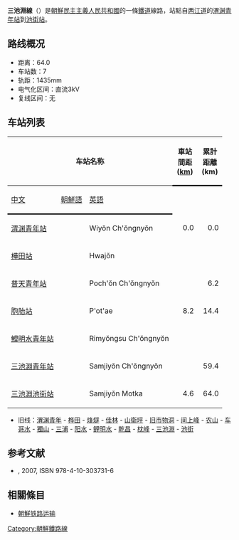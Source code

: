 '''三池淵線'''（{{kor|名=北|諺=삼지연선|漢=三池淵線|羅=Samjiyŏn sŏn|f=y}}）是[[朝鮮民主主義人民共和國|朝鮮民主主義人民共和國]]的一條[[鐵道|鐵道]]線路，站點自[[两江道|两江道]]的[[渭渊青年站|渭渊青年站]]到[[池街站|池街站]]。

==路线概况==
*距离：64.0
*车站数：7
*轨距：1435mm
*电气化区间：直流3kV
*复线区间：无

==车站列表==
{| class="wikitable"
|-
!colspan=3|车站名称
!style="width: 2.5em; border-bottom:solid 3px;" rowspan=2|車站間距 ([[km|km]])
!style="width: 2.5em; border-bottom:solid 3px;" rowspan=2|累計距離 (km)
!style="border-bottom:solid 3px;" rowspan=2|連接路線
!style="border-bottom:solid 3px;" rowspan=2|所在地
|-
!style="border-bottom:solid 3px;"|[[中文|中文]]
!style="border-bottom:solid 3px;"|[[朝鮮語|朝鮮語]]
!style="border-bottom:solid 3px;"|[[英語|英語]]
|-
|[[渭渊青年站|渭渊青年站]]
|{{Lang|ko|위연청년역}}
|Wiyŏn Ch'ŏngnyŏn
|style="text-align: right;"|0.0
|style="text-align: right;"|0.0
|[[白頭山青年線|白頭山青年線]]
|rowspan="1" style="text-align: center;"|[[惠山市|惠山市]]
|-
|[[樺田站|樺田站]]
|{{Lang|ko|화전역}}
|Hwajŏn
|style="text-align: right;"| 
|style="text-align: right;"| 
| 
|rowspan="2" style="text-align: center;"|[[普天郡|普天郡]]
|-
|[[普天青年站|普天青年站]]
|{{Lang|ko|보천청년역}}
|Poch'ŏn Ch'ŏngnyŏn
|style="text-align: right;"| 
|style="text-align: right;"|6.2
|[[普天線|普天線]]
|-
|[[胞胎站|胞胎站]]
|{{Lang|ko|포태역}}
|P'ot'ae
|style="text-align: right;"|8.2
|style="text-align: right;"|14.4
| 
|rowspan="4" style="text-align: center;"|[[三池渊市|三池渊市]]
|-
|[[鯉明水青年站|鯉明水青年站]]
|{{Lang|ko|리명수청년역}}
|Rimyŏngsu Ch'ŏngnyŏn
|style="text-align: right;"| 
|style="text-align: right;"| 
| 
|-
|[[三池淵青年站|三池淵青年站]]
|{{Lang|ko|삼지연청년역}}
|Samjiyŏn Ch'ŏngnyŏn
|style="text-align: right;"| 
|style="text-align: right;"|59.4
| 
|-
|[[三池淵池街站|三池淵池街站]]
|{{Lang|ko|삼지연못가역}}
|Samjiyŏn Motka
|style="text-align: right;"|4.6
|style="text-align: right;"|64.0
| 
|}

*旧线：[[渭渊青年站|渭渊青年]] - [[桦田站|桦田]] - [[烽燧站|烽燧]] - [[佳林站|佳林]] - [[山衛坪站|山衛坪]] - [[旧市物洞站|旧市物洞]] - [[间上峰站|间上峰]] - [[农山站|农山]] - [[车哥水站|车哥水]] - [[獨山站|獨山]] - [[三浦站|三浦]] - [[阳水站|阳水]] - [[鲤明水站|鲤明水]] - [[乾昌站|乾昌]] - [[枕峰站|枕峰]] - [[三池淵站|三池淵]] - [[池街站|池街]]

==参考文献==
* {{lang|ja|国分隼人, 《将軍様の鉄道 北朝鮮鉄道事情》, 新潮社}}, 2007, ISBN 978-4-10-303731-6

==相關條目==
* [[朝鮮铁路运输|朝鮮铁路运输]]

{{朝鮮鐵路線}}
{{三池淵線}}

[[Category:朝鮮鐵路線|Category:朝鮮鐵路線]]